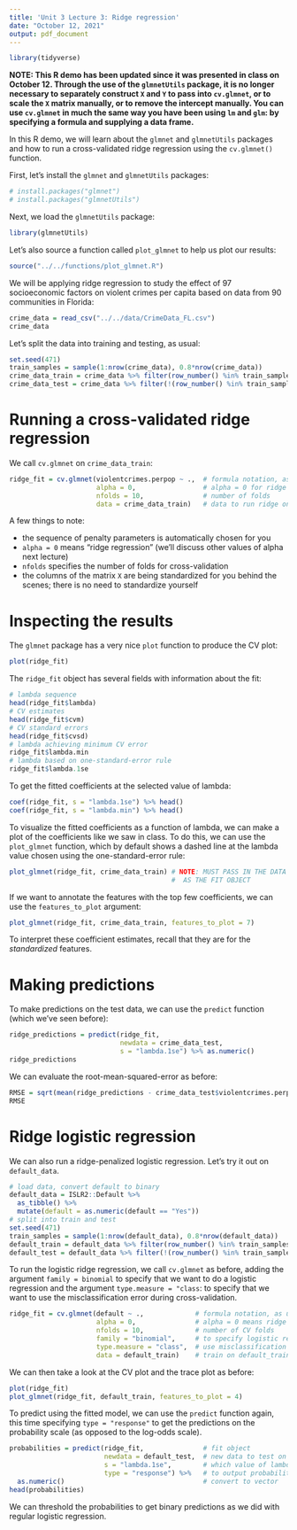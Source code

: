 ```yaml
---
title: 'Unit 3 Lecture 3: Ridge regression'
date: "October 12, 2021"
output: pdf_document
---
```


```r
library(tidyverse)
```

**NOTE: This R demo has been updated since it was presented in class on October 12. Through the use of the `glmnetUtils` package, it is no longer necessary to separately construct `X` and `Y` to pass into `cv.glmnet`, or to scale the `X` matrix manually, or to remove the intercept manually. You can use `cv.glmnet` in much the same way you have been using `lm` and `glm`: by specifying a formula and supplying a data frame.**

In this R demo, we will learn about the `glmnet` and `glmnetUtils` packages and how to run a cross-validated ridge regression using the `cv.glmnet()` function. 

First, let's install the `glmnet` and `glmnetUtils` packages:
```r
# install.packages("glmnet")
# install.packages("glmnetUtils")
```
Next, we load the `glmnetUtils` package:
```r
library(glmnetUtils)
```

Let's also source a function called `plot_glmnet` to help us plot our results:
```r
source("../../functions/plot_glmnet.R")
```

We will be applying ridge regression to study the effect of 97 socioeconomic factors on violent crimes per capita based on data from 90 communities in Florida:
```r
crime_data = read_csv("../../data/CrimeData_FL.csv")
crime_data
```

Let's split the data into training and testing, as usual:
```r
set.seed(471)
train_samples = sample(1:nrow(crime_data), 0.8*nrow(crime_data))
crime_data_train = crime_data %>% filter(row_number() %in% train_samples)
crime_data_test = crime_data %>% filter(!(row_number() %in% train_samples))
```

# Running a cross-validated ridge regression

We call `cv.glmnet` on `crime_data_train`:
```r
ridge_fit = cv.glmnet(violentcrimes.perpop ~ .,  # formula notation, as usual
                      alpha = 0,                 # alpha = 0 for ridge
                      nfolds = 10,               # number of folds
                      data = crime_data_train)   # data to run ridge on
```

A few things to note:

- the sequence of penalty parameters is automatically chosen for you
- `alpha = 0` means "ridge regression" (we'll discuss other values of alpha next lecture)
- `nfolds` specifies the number of folds for cross-validation
- the columns of the matrix `X` are being standardized for you behind the scenes;
there is no need to standardize yourself

# Inspecting the results

The `glmnet` package has a very nice `plot` function to produce the CV plot:
```r
plot(ridge_fit)
```

The `ridge_fit` object has several fields with information about the fit:
```r
# lambda sequence
head(ridge_fit$lambda)
# CV estimates
head(ridge_fit$cvm)
# CV standard errors
head(ridge_fit$cvsd)
# lambda achieving minimum CV error
ridge_fit$lambda.min
# lambda based on one-standard-error rule
ridge_fit$lambda.1se
```

To get the fitted coefficients at the selected value of lambda:
```r
coef(ridge_fit, s = "lambda.1se") %>% head()
coef(ridge_fit, s = "lambda.min") %>% head()
```

To visualize the fitted coefficients as a function of lambda, we can make a plot of the coefficients like we saw in class. To do this, we can use the `plot_glmnet` function, which by default shows a dashed line at the lambda value chosen using the one-standard-error rule:
```r
plot_glmnet(ridge_fit, crime_data_train) # NOTE: MUST PASS IN THE DATA AS WELL
                                         #  AS THE FIT OBJECT
```

If we want to annotate the features with the top few coefficients, we can use the `features_to_plot` argument:

```r
plot_glmnet(ridge_fit, crime_data_train, features_to_plot = 7)
```

To interpret these coefficient estimates, recall that they are for the *standardized* features.

# Making predictions

To make predictions on the test data, we can use the `predict` function (which we've seen before):
```r
ridge_predictions = predict(ridge_fit, 
                            newdata = crime_data_test,
                            s = "lambda.1se") %>% as.numeric()
ridge_predictions
```
We can evaluate the root-mean-squared-error as before:
```r
RMSE = sqrt(mean(ridge_predictions - crime_data_test$violentcrimes.perpop)^2)
RMSE
```

# Ridge logistic regression

We can also run a ridge-penalized logistic regression. Let's try it out on `default_data`.
```r
# load data, convert default to binary
default_data = ISLR2::Default %>% 
  as_tibble() %>% 
  mutate(default = as.numeric(default == "Yes"))
# split into train and test
set.seed(471)
train_samples = sample(1:nrow(default_data), 0.8*nrow(default_data))
default_train = default_data %>% filter(row_number() %in% train_samples)
default_test = default_data %>% filter(!(row_number() %in% train_samples))
```

To run the logistic ridge regression, we call `cv.glmnet` as before, adding the argument `family = binomial` to specify that we want to do a logistic regression and the argument `type.measure = "class`: to specify that we want to use the misclassification error during cross-validation.
```r
ridge_fit = cv.glmnet(default ~ .,             # formula notation, as usual
                      alpha = 0,               # alpha = 0 means ridge
                      nfolds = 10,             # number of CV folds
                      family = "binomial",     # to specify logistic regression
                      type.measure = "class",  # use misclassification error in CV
                      data = default_train)    # train on default_train data
```

We can then take a look at the CV plot and the trace plot as before:
```r
plot(ridge_fit)
plot_glmnet(ridge_fit, default_train, features_to_plot = 4)
```

To predict using the fitted model, we can use the `predict` function again, this time specifying `type = "response"` to get the predictions on the probability scale (as opposed to the log-odds scale).
```r
probabilities = predict(ridge_fit,               # fit object
                        newdata = default_test,  # new data to test on
                        s = "lambda.1se",        # which value of lambda to use
                        type = "response") %>%   # to output probabilities
  as.numeric()                                   # convert to vector
head(probabilities)
```

We can threshold the probabilities to get binary predictions as we did with regular logistic regression.